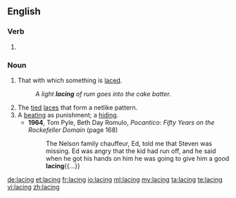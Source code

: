 ==English==

===Verb===
{{head|en}}

# {{present participle of|lace}}

===Noun===
{{en-noun}}

# That with which something is [[lace]]d.
#: ''A light '''lacing''' of rum goes into the cake batter.''
# The [[tied]] [[lace]]s that form a netlike pattern.
# A [[beating]] as punishment; a [[hiding]].
#* '''1964''', Tom Pyle, ‎Beth Day Romulo, ''Pocantico: Fifty Years on the Rockefeller Domain'' (page 168)
#*: The Nelson family chauffeur, Ed, told me that Steven was missing. Ed was angry that the kid had run off, and he said when he got his hands on him he was going to give him a good '''lacing'''{{...}}

[[de:lacing]]
[[et:lacing]]
[[fr:lacing]]
[[io:lacing]]
[[ml:lacing]]
[[my:lacing]]
[[ta:lacing]]
[[te:lacing]]
[[vi:lacing]]
[[zh:lacing]]